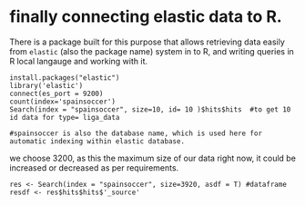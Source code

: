 # finally connecting elastic data to R.

There is a package built for this purpose that allows retrieving data easily from `elastic` (also the package name) system in to R, and writing queries in R local langauge and working with it. 



```
install.packages("elastic")
library('elastic')
connect(es_port = 9200)
count(index='spainsoccer')
Search(index = "spainsoccer", size=10, id= 10 )$hits$hits  #to get 10 id data for type= liga_data 

#spainsoccer is also the database name, which is used here for automatic indexing within elastic database.

```

we choose 3200, as this the maximum size of our data right now, it could be increased or decreased as per requirements.

```
res <- Search(index = "spainsoccer", size=3920, asdf = T) #dataframe
resdf <- res$hits$hits$'_source'
```
